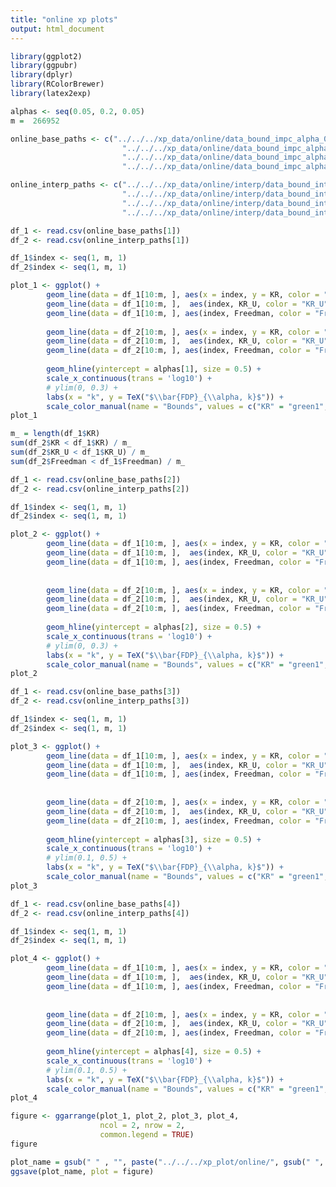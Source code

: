 ```yaml
---
title: "online xp plots"
output: html_document
---
```


```r
library(ggplot2)
library(ggpubr)
library(dplyr)
library(RColorBrewer)
library(latex2exp)
```

```r
alphas <- seq(0.05, 0.2, 0.05)
m =  266952 
```


```r
online_base_paths <- c("../../../xp_data/online/data_bound_impc_alpha_0.05_2023-05-28_15:52:53.csv",
                         "../../../xp_data/online/data_bound_impc_alpha_0.1_2023-05-28_17:45:20.csv",
                         "../../../xp_data/online/data_bound_impc_alpha_0.15_2023-05-28_19:34:35.csv",
                         "../../../xp_data/online/data_bound_impc_alpha_0.2_2023-05-28_21:24:16.csv")

```


```r
online_interp_paths <- c("../../../xp_data/online/interp/data_bound_interp_impc_alpha_0.05_2023-05-28_16:02:39.csv",
                         "../../../xp_data/online/interp/data_bound_interp_impc_alpha_0.1_2023-05-28_17:58:24.csv",
                         "../../../xp_data/online/interp/data_bound_interp_impc_alpha_0.15_2023-05-28_19:52:57.csv",
                         "../../../xp_data/online/interp/data_bound_interp_impc_alpha_0.2_2023-05-28_21:48:22.csv")
```


```r
df_1 <- read.csv(online_base_paths[1])
df_2 <- read.csv(online_interp_paths[1])

df_1$index <- seq(1, m, 1)
df_2$index <- seq(1, m, 1)

plot_1 <- ggplot() +
        geom_line(data = df_1[10:m, ], aes(x = index, y = KR, color = "KR"), size = 2) +
        geom_line(data = df_1[10:m, ],  aes(index, KR_U, color = "KR_U"), size = 2) +
        geom_line(data = df_1[10:m, ], aes(index, Freedman, color = "Freedman"), size = 2) +
  
        geom_line(data = df_2[10:m, ], aes(x = index, y = KR, color = "KR"), size = 0.5, linetype = "dashed", color = "grey") +
        geom_line(data = df_2[10:m, ],  aes(index, KR_U, color = "KR_U"), size = 0.5, linetype = "dashed", color = "grey") +
        geom_line(data = df_2[10:m, ], aes(index, Freedman, color = "Freedman"), size = 0.5, linetype = "dashed", color = "grey") +
        
        geom_hline(yintercept = alphas[1], size = 0.5) +
        scale_x_continuous(trans = 'log10') +
        # ylim(0, 0.3) +
        labs(x = "k", y = TeX("$\\bar{FDP}_{\\alpha, k}$")) +
        scale_color_manual(name = "Bounds", values = c("KR" = "green1", "KR_U" = "dodgerblue1", "Freedman" = "brown2"))
plot_1
```

```r
m_ = length(df_1$KR)
sum(df_2$KR < df_1$KR) / m_
sum(df_2$KR_U < df_1$KR_U) / m_
sum(df_2$Freedman < df_1$Freedman) / m_
```

```r
df_1 <- read.csv(online_base_paths[2])
df_2 <- read.csv(online_interp_paths[2])

df_1$index <- seq(1, m, 1)
df_2$index <- seq(1, m, 1)

plot_2 <- ggplot() +
        geom_line(data = df_1[10:m, ], aes(x = index, y = KR, color = "KR"), size = 2) +
        geom_line(data = df_1[10:m, ],  aes(index, KR_U, color = "KR_U"), size = 2) +
        geom_line(data = df_1[10:m, ], aes(index, Freedman, color = "Freedman"), size = 2) +
  
  
        geom_line(data = df_2[10:m, ], aes(x = index, y = KR, color = "KR"), size = 0.5, linetype = "dashed", color = "grey") +
        geom_line(data = df_2[10:m, ],  aes(index, KR_U, color = "KR_U"), size = 0.5, linetype = "dashed", color = "grey") +
        geom_line(data = df_2[10:m, ], aes(index, Freedman, color = "Freedman"), size = 0.5, linetype = "dashed", color = "grey") +
  
        geom_hline(yintercept = alphas[2], size = 0.5) +
        scale_x_continuous(trans = 'log10') +
        # ylim(0, 0.3) +
        labs(x = "k", y = TeX("$\\bar{FDP}_{\\alpha, k}$")) +
        scale_color_manual(name = "Bounds", values = c("KR" = "green1", "KR_U" = "dodgerblue1", "Freedman" = "brown2")) 
plot_2
```

```r
df_1 <- read.csv(online_base_paths[3])
df_2 <- read.csv(online_interp_paths[3])

df_1$index <- seq(1, m, 1)
df_2$index <- seq(1, m, 1)

plot_3 <- ggplot() +
        geom_line(data = df_1[10:m, ], aes(x = index, y = KR, color = "KR"), size = 1) +
        geom_line(data = df_1[10:m, ],  aes(index, KR_U, color = "KR_U"), size = 1) +
        geom_line(data = df_1[10:m, ], aes(index, Freedman, color = "Freedman"), size = 1) +
  
  
        geom_line(data = df_2[10:m, ], aes(x = index, y = KR, color = "KR"), size = 0.5, linetype = "dashed", color = "grey") +
        geom_line(data = df_2[10:m, ],  aes(index, KR_U, color = "KR_U"), size = 0.5, linetype = "dashed", color = "grey") +
        geom_line(data = df_2[10:m, ], aes(index, Freedman, color = "Freedman"), size = 0.5, linetype = "dashed", color = "grey") +
  
        geom_hline(yintercept = alphas[3], size = 0.5) +
        scale_x_continuous(trans = 'log10') +
        # ylim(0.1, 0.5) +
        labs(x = "k", y = TeX("$\\bar{FDP}_{\\alpha, k}$")) +
        scale_color_manual(name = "Bounds", values = c("KR" = "green1", "KR_U" = "dodgerblue1", "Freedman" = "brown2")) 
plot_3
```


```r
df_1 <- read.csv(online_base_paths[4])
df_2 <- read.csv(online_interp_paths[4])

df_1$index <- seq(1, m, 1)
df_2$index <- seq(1, m, 1)

plot_4 <- ggplot() +
        geom_line(data = df_1[10:m, ], aes(x = index, y = KR, color = "KR"), size = 1) +
        geom_line(data = df_1[10:m, ],  aes(index, KR_U, color = "KR_U"), size = 1) +
        geom_line(data = df_1[10:m, ], aes(index, Freedman, color = "Freedman"), size = 1) +
  
  
        geom_line(data = df_2[10:m, ], aes(x = index, y = KR, color = "KR"), size = 0.5, linetype = "dashed", color = "grey") +
        geom_line(data = df_2[10:m, ],  aes(index, KR_U, color = "KR_U"), size = 0.5, linetype = "dashed", color = "grey") +
        geom_line(data = df_2[10:m, ], aes(index, Freedman, color = "Freedman"), size = 0.5, linetype = "dashed", color = "grey") +
  
        geom_hline(yintercept = alphas[4], size = 0.5) +
        scale_x_continuous(trans = 'log10') +
        # ylim(0.1, 0.5) +
        labs(x = "k", y = TeX("$\\bar{FDP}_{\\alpha, k}$")) +
        scale_color_manual(name = "Bounds", values = c("KR" = "green1", "KR_U" = "dodgerblue1", "Freedman" = "brown2")) 
plot_4
```

```r
figure <- ggarrange(plot_1, plot_2, plot_3, plot_4,
                    ncol = 2, nrow = 2, 
                    common.legend = TRUE)
figure
```

```r
plot_name = gsub(" " , "", paste("../../../xp_plot/online/", gsub(" ", "_", paste("online_impc", sep="_")), ".png"))
ggsave(plot_name, plot = figure)
```